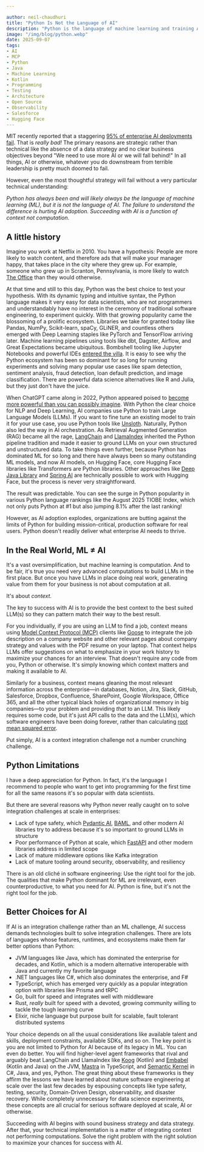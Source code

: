```yaml
---

author: neil-chaudhuri
title: "Python Is Not the Language of AI"
description: "Python is the language of machine learning and training AI models, but there are several reasons why Python is not the language of AI."
image: "/img/blog/python.webp"
date: 2025-09-07
tags:
- AI
- MCP
- Python
- Java
- Machine Learning
- Kotlin
- Programming
- Testing
- Architecture
- Open Source
- Observability
- Salesforce
- Hugging Face
---
```


MIT recently reported that a staggering [95% of enterprise AI deployments fail](https://www.forbes.com/sites/jaimecatmull/2025/08/22/mit-says-95-of-enterprise-ai-failsheres-what-the-5-are-doing-right/).
That is *really bad!* The primary reasons are strategic rather than technical like the absence of a data strategy and no clear business objectives
beyond "We need to use more AI or we will fall behind!" In all things, AI or otherwise, whatever you do downstream from terrible leadership is pretty much doomed to fail.

However, even the most thoughtful strategy will fail without a very particular technical understanding:

*Python has always been and will likely always be the language of machine learning (ML), but it is not the language of AI. The failure to understand the difference is hurting AI adoption. Succeeding with AI is a function of context not computation.* 

## A little history

Imagine you work at Netflix in 2010. You have a hypothesis: People are more likely to watch content, and therefore ads that will make your manager happy, that takes place in the city where
they grew up. For example, someone who grew up in Scranton, Pennsylvania, is more likely to watch [The Office](https://www.imdb.com/title/tt0386676/) than they would otherwise.

At that time and still to this day, Python was the best choice to test your hypothesis. With its dynamic typing and intuitive syntax, the 
Python language makes it very easy for data scientists, who are not programmers and understandably have no interest in the ceremony of traditional software engineering, to experiment quickly. With that 
growing popularity came the blossoming of a prolific ecosystem. Libraries we take for granted today like Pandas, NumPy, Scikit-learn, spaCy, GLiNER, and countless others emerged with Deep Learning
staples like PyTorch and TensorFlow arriving later. Machine learning pipelines using tools like dbt, Dagster, Airflow, and Great Expectations became ubiquitous. 
Bombshell tooling like Jupyter Notebooks and powerful IDEs [entered the villa](https://www.youtube.com/watch?v=Ihum2Yk3Zyk). It is easy to see why the Python ecosystem 
has been so dominant for so long for running experiments and solving many popular use cases like spam detection, sentiment analysis, fraud detection, loan default prediction,
and image classification. There are powerful data science alternatives like R and Julia, but they just don't have the juice.

When ChatGPT came along in 2022, Python appeared poised to [become more powerful than you can possibly imagine](https://www.youtube.com/watch?v=iVBX7l2zgRw). With Python the clear choice for NLP
and Deep Learning, AI companies use Python to train Large Language Models (LLMs). If you want to fine tune an existing model to train it for your use case, you use 
Python tools like [Unsloth](https://unsloth.ai/). Naturally, Python also led the way in AI orchestration. As Retrieval Augmented Generation (RAG) became all the rage, [LangChain](https://www.langchain.com/) and 
[LlamaIndex](https://www.llamaindex.ai/) inherited the Python pipeline tradition and made it easier to ground LLMs on your own structured and unstructured data. To take things even further, because Python has dominated ML
for so long and there have always been so many outstanding ML models, and now AI models, on Hugging Face, core Hugging Face libraries like Transformers are Python libraries.
Other approaches like [Deep Java Library](https://docs.djl.ai/master/docs/demos/huggingface/hybrid/index.html) and
[Spring AI](https://docs.spring.io/spring-ai/reference/api/chat/huggingface.html) are
technically possible to work with Hugging Face, but the process is never very straightforward.

The result was predictable. You can see the surge in Python
popularity in various Python language rankings like the August 2025 TIOBE Index, which not only puts Python at #1 but also jumping 8.1% after the last ranking!

<PostImage alt="August 2025 TIOBE Index showing Python #1 and with a huge 8.1% jump from the previous ranking" src="/img/blog/tiobe-python.webp" />

However, as AI adoption explodes, organizations are butting against the limits of Python for building mission-critical, production software for real users. Python doesn't 
readily deliver what enterprise AI needs to thrive.

## In the Real World, ML ≠ AI

It's a vast oversimplification, but machine learning is computation. And to be fair, it's true you need very advanced computations to build LLMs in the first place. 
But once you have LLMs in place doing real work, generating value from them for your business is not about computation at all.

It's about *context*.

The key to success with AI is to provide the best context to the best suited LLM(s) so they can pattern match their way to the best result.

For you individually, if you are using an LLM to find a job, context means using [Model Context Protocol (MCP)](https://modelcontextprotocol.io/docs/getting-started/intro) clients like [Goose](https://block.github.io/goose/) to integrate
the job description on a company website and other relevant pages about company strategy and values with the PDF resume on your laptop. That context helps LLMs offer suggestions
on what to emphasize in your work history to
maximize your chances for an interview. That doesn't require any code from you, Python or otherwise. It's simply knowing which context matters and making it available to AI.

Similarly for a business, context means
gleaning the most relevant information across the enterprise—in databases, Notion, Jira, Slack, GitHub, Salesforce, Dropbox, Confluence, SharePoint, Google Workspace, Office 365, and all the other typical black holes of
organizational memory in big companies—to your problem and providing *that* to an LLM. This likely requires some code, but it's just API calls to the data and the LLM(s),
which software engineers have been doing forever, rather than calculating [root mean squared error](https://statisticsbyjim.com/regression/root-mean-square-error-rmse/).

Put simply, AI is a context integration challenge not a number crunching challenge.

## Python Limitations

I have a deep appreciation for Python. In fact, it's the language I recommend to people who want to get into programming
for the first time for all the same reasons it's so popular with data scientists.

But there are several reasons why Python never really caught on to solve integration challenges at scale in enterprises:
- Lack of type safety, which [Pydantic AI](https://ai.pydantic.dev/), [BAML](https://boundaryml.com/), and other modern AI libraries try to address because it's so important to ground LLMs in structure
- Poor performance of Python at scale, which [FastAPI](https://fastapi.tiangolo.com/) and other modern libraries address in limited scope
- Lack of mature middleware options like Kafka integration
- Lack of mature tooling around security, observability, and resiliency 

There is an old cliché in software engineering: Use the right tool for the job. The qualities that make Python dominant for ML are irrelevant, even counterproductive, to what you need for AI.
Python is fine, but it's not the right tool for the job.

## Better Choices for AI

If AI is an integration challenge rather than an ML challenge, AI success demands technologies built to solve integration challenges. There are lots of languages whose features, runtimes, and ecosystems
make them far better options than Python:
- JVM languages like Java, which has dominated the enterprise for decades, and Kotlin, which is a modern alternative interoperable with Java and currently my favorite language
- .NET languages like C#, which also dominates the enterprise, and F#
- TypeScript, which has emerged very quickly as a popular integration option with libraries like Prisma and tRPC
- Go, built for speed and integrates well with middleware
- Rust, *really* built for speed with a devoted, growing community willing to tackle the tough learning curve
- Elixir, niche language but purpose built for scalable, fault tolerant distributed systems

Your choice depends on all the usual considerations like available talent and skills, deployment constraints, available SDKs, and so on. The key point is you are not
limited to Python for AI because of its legacy in ML. You can even do better. You will find higher-level agent frameworks that rival and arguably beat LangChain and LlamaIndex like [Koog](https://docs.koog.ai/) (Kotlin) and
[Embabel](https://docs.embabel.com/embabel-agent/guide/0.1.2-SNAPSHOT/) (Kotlin and Java) on the JVM, [Mastra](https://mastra.ai/) in TypeScript, and [Semantic Kernel](https://learn.microsoft.com/en-us/semantic-kernel/overview/) in C#, Java, and yes, Python. The great thing about these
frameworks is they affirm the lessons we have learned about mature software engineering at scale over the last few decades by espousing concepts like
type safety, testing, security, Domain-Driven Design, observability, and disaster recovery. While completely unnecessary for data science experiments,
these concepts are all crucial for serious software deployed at scale, AI or otherwise.

Succeeding with AI begins with sound business strategy and data strategy. After that, your technical implementation is a matter of integrating context not performing 
computations. Solve the right problem with the right solution to maximize your chances for success with AI.








